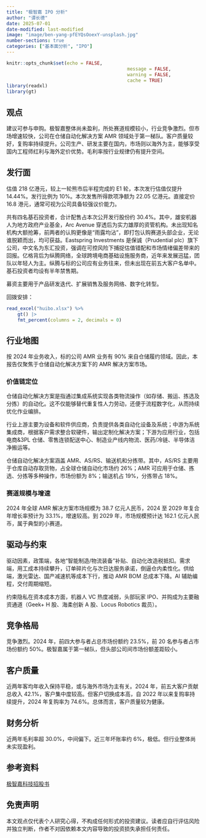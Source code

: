 ```yaml
---
title: "极智嘉 IPO 分析"
author: "谭长德"
date: 2025-07-01
date-modified: last-modified
image: "image/ben-yang-pfEYQsOoexY-unsplash.jpg"
number-sections: true
categories: ["基本面分析", "IPO"]
---
```


```r
knitr::opts_chunk$set(echo = FALSE,
											message = FALSE,
											warning = FALSE,
											cache = TRUE)
library(readxl)
library(gt)
```

## 观点

建议可参与申购。极智嘉整体尚未盈利，所处赛道规模较小，行业竞争激烈。但市场增速较快，公司在仓储自动化解决方案 AMR 领域处于第一梯队。客户质量较好，复购率持续提升。公司生产、研发主要在国内，市场则以海外为主，能够享受国内工程师红利与海外定价优势。毛利率按行业规律仍有提升空间。

## 发行面

估值 218 亿港元，较上一轮熊市后半程完成的 E1 轮，本次发行估值仅提升 14.44%。发行比例为 10%。本次发售所得款项净额为 22.05 亿港元。直接定价 16.8 港元，通常可视为公司具备较强议价能力。

共有四名基石投资者，合计配售占本次公开发行股份约 30.4%。其中，雄安机器人为地方政府产业基金，Arc Avenue 穿透后为实力雄厚的资管机构。未出现知名机构大额抢筹，前两者的认购更像是“雨露均沾”，即打包认购赛道头部企业，无论谁脱颖而出，均可获益。Eastspring Investments 是保诚（Prudential plc）旗下公司，中文名为东汇投资，强调在可控风险下捕捉估值错配和市场情绪偏差带来的回报。亿格背后为纵腾网络，全球跨境电商基础设施服务商，近年来发展迅猛，团队以年轻人为主。纵腾与标的公司应有业务往来，但未出现在前五大客户名单中。基石投资者均设有半年禁售期。

募资主要用于产品研发迭代、扩展销售及服务网络、数字化转型。

回拨安排：

```r
read_excel("huibo.xlsx") %>% 
	gt() |> 
	fmt_percent(columns = 2, decimals = 0)
```

## 行业地图

按 2024 年业务收入，标的公司 AMR 业务有 90% 来自仓储履约领域。因此，本报告仅聚焦于仓储自动化解决方案下的 AMR 解决方案市场。

### 价值链定位

仓储自动化解决方案是指通过集成系统实现各类物流操作（如存储、搬运、拣选及分拣）的自动化。这不仅能够替代重复性人力劳动，还便于流程数字化，从而持续优化作业编排。

行业上游主要为设备和软件供应商，负责提供各类自动化设备及系统；中游为系统集成商，根据客户需求整合软硬件，输出定制化解决方案；下游为应用行业，包括电商&3PL 仓储、零售连锁配送中心、制造业产线内物流、医药/冷链、半导体洁净搬运等。

仓储自动化解决方案涵盖 AMR、AS/RS、输送机和分拣带。其中，AS/RS 主要用于仓库自动存取货物，占全球仓储自动化市场约 26%；AMR 可应用于仓储、拣选、分拣等多种操作，市场份额为 8%；输送机占 19%，分拣带占 18%。

### 赛道规模与增速

2024 年全球 AMR 解决方案市场规模为 38.7 亿元人民币，2024 至 2029 年复合年增长率预计为 33.1%，增速较高。到 2029 年，市场规模预计达 162.1 亿元人民币，属于典型的小赛道。

## 驱动与约束

驱动因素，政策端，各地“智能制造/物流装备”补贴、自动化改造税抵扣。需求端，用工成本持续攀升，订单碎片化与次日达服务承诺，倒逼仓内柔性化。供给端，激光雷达、国产减速机等成本下行，推动 AMR BOM 总成本下降。AI 辅助编程，交付周期缩短。

约束隐私在资本成本方面，机器人 VC 热度减弱，头部玩家 IPO、并购成为主要融资通道（Geek+ H 股、海柔创新 A 股、Locus Robotics 裁员）。

## 竞争格局

竞争激烈。2024 年，前四大参与者占总市场份额约 23.5%，前 20 名参与者占市场份额约 50%。极智嘉属于第一梯队，但头部公司间市场份额差距较小。

## 客户质量

近两年客均年收入保持平稳，或与海外市场为主有关。2024 年，前五大客户贡献总收入 42.1%，客户集中度较高。但客户切换成本高，自 2022 年以来复购率持续提升，2024 年复购率为 74.6%。总体而言，客户质量较为健康。

## 财务分析

近两年毛利率超 30.0%，中间偏下。近三年坏账率约 6%，极低。但行业整体尚未实现盈利。

## 参考资料

[极智嘉科技招股书](https://www1.hkexnews.hk/listedco/listconews/sehk/2025/0630/2025063000026_c.pdf)

::: {.callout-important}
## 免责声明

本文观点仅代表个人研究心得，不构成任何形式的投资建议。读者应自行评估风险并独立判断，作者不对因依赖本文内容导致的投资损失承担任何责任。
:::